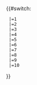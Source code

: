 {{#switch:{{{1|}}}
  |{{padleft:|1|{{{1|}}}}}=1
  |{{padleft:|2|{{{1|}}}}}=2
  |{{padleft:|3|{{{1|}}}}}=3
  |{{padleft:|4|{{{1|}}}}}=4
  |{{padleft:|5|{{{1|}}}}}=5
  |{{padleft:|6|{{{1|}}}}}=6
  |{{padleft:|7|{{{1|}}}}}=7
  |{{padleft:|8|{{{1|}}}}}=8
  |{{padleft:|9|{{{1|}}}}}=9
  |{{padleft:|10|{{{1|}}}}}=10
}}<noinclude>
{{documentation}}
</noinclude>